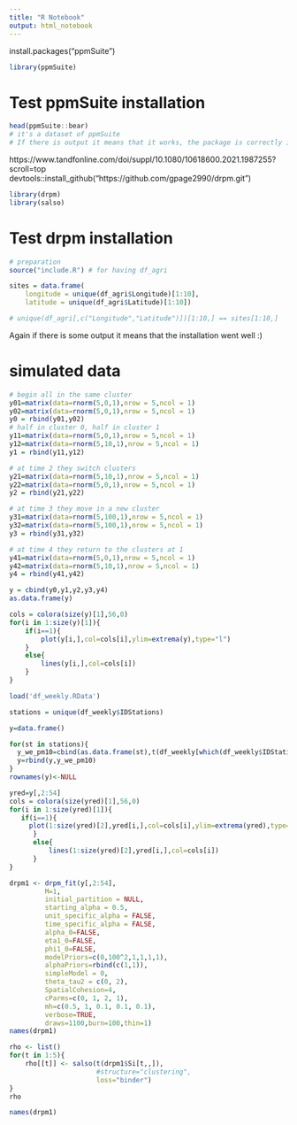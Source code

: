 ```yaml
---
title: "R Notebook"
output: html_notebook
---
```

install.packages("ppmSuite")

```r
library(ppmSuite)
```

# Test ppmSuite installation
```r
head(ppmSuite::bear)
# it's a dataset of ppmSuite
# If there is output it means that it works, the package is correctly installed
```





https://www.tandfonline.com/doi/suppl/10.1080/10618600.2021.1987255?scroll=top
devtools::install_github("https://github.com/gpage2990/drpm.git")
```r
library(drpm)
library(salso)
```

# Test drpm installation
```r
# preparation
source("include.R") # for having df_agri

sites = data.frame(
	longitude = unique(df_agri$Longitude)[1:10], 
	latitude = unique(df_agri$Latitude)[1:10])

# unique(df_agri[,c("Longitude","Latitude")])[1:10,] == sites[1:10,]
```

Again if there is some output it means that the installation went well :)

# simulated data
```r
# begin all in the same cluster
y01=matrix(data=rnorm(5,0,1),nrow = 5,ncol = 1)
y02=matrix(data=rnorm(5,0,1),nrow = 5,ncol = 1)
y0 = rbind(y01,y02)
# half in cluster 0, half in cluster 1
y11=matrix(data=rnorm(5,0,1),nrow = 5,ncol = 1)
y12=matrix(data=rnorm(5,10,1),nrow = 5,ncol = 1)
y1 = rbind(y11,y12)

# at time 2 they switch clusters
y21=matrix(data=rnorm(5,10,1),nrow = 5,ncol = 1)
y22=matrix(data=rnorm(5,0,1),nrow = 5,ncol = 1)
y2 = rbind(y21,y22)

# at time 3 they move in a new cluster
y31=matrix(data=rnorm(5,100,1),nrow = 5,ncol = 1)
y32=matrix(data=rnorm(5,100,1),nrow = 5,ncol = 1)
y3 = rbind(y31,y32)

# at time 4 they return to the clusters at 1
y41=matrix(data=rnorm(5,0,1),nrow = 5,ncol = 1)
y42=matrix(data=rnorm(5,10,1),nrow = 5,ncol = 1)
y4 = rbind(y41,y42)

y = cbind(y0,y1,y2,y3,y4)
as.data.frame(y)

cols = colora(size(y)[1],56,0)
for(i in 1:size(y)[1]){
	if(i==1){
		plot(y[i,],col=cols[i],ylim=extrema(y),type="l")
	}
	else{
		lines(y[i,],col=cols[i])
	}
}
```


```r
load('df_weekly.RData')
```


```r
stations = unique(df_weekly$IDStations)

y=data.frame()

for(st in stations){
  y_we_pm10=cbind(as.data.frame(st),t(df_weekly[which(df_weekly$IDStations==st),7]))
  y=rbind(y,y_we_pm10)
}
rownames(y)<-NULL
```




```r
yred=y[,2:54]
cols = colora(size(yred)[1],56,0)
for(i in 1:size(yred)[1]){
   if(i==1){
     plot(1:size(yred)[2],yred[i,],col=cols[i],ylim=extrema(yred),type='l',xlab='weeks',ylab='pm10')
 	  } 
	  else{
		  lines(1:size(yred)[2],yred[i,],col=cols[i])
	  }
}
```



```r
drpm1 <- drpm_fit(y[,2:54], 
         M=1,
         initial_partition = NULL,
         starting_alpha = 0.5,
         unit_specific_alpha = FALSE,
         time_specific_alpha = FALSE,
         alpha_0=FALSE,
         eta1_0=FALSE,
         phi1_0=FALSE,
         modelPriors=c(0,100^2,1,1,1,1),
         alphaPriors=rbind(c(1,1)),
         simpleModel = 0,
         theta_tau2 = c(0, 2),
         SpatialCohesion=4,
         cParms=c(0, 1, 2, 1),
         mh=c(0.5, 1, 0.1, 0.1, 0.1),
         verbose=TRUE,
         draws=1100,burn=100,thin=1)
names(drpm1)
```
```r
rho <- list()
for(t in 1:5){
	rho[[t]] <- salso(t(drpm1$Si[t,,]),
					  #structure="clustering",
					  loss="binder")
}
rho
```

```r
names(drpm1)
```



